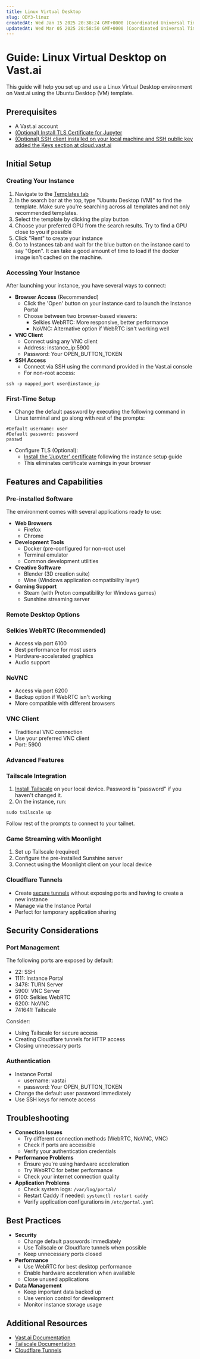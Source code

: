 ```yaml
---
title: Linux Virtual Desktop
slug: ODY3-linuz
createdAt: Wed Jan 15 2025 20:38:24 GMT+0000 (Coordinated Universal Time)
updatedAt: Wed Mar 05 2025 20:58:50 GMT+0000 (Coordinated Universal Time)
---
```


# Guide: Linux Virtual Desktop on Vast.ai

This guide will help you set up and use a Linux Virtual Desktop environment on Vast.ai using the Ubuntu Desktop (VM) template.

## Prerequisites

- A Vast.ai account
- [(Optional) Install TLS Certificate for Jupyter](https://docs.vast.ai/instances/jupyter)&#x20;
- [(Optional) SSH client installed on your local machine and SSH public key added the Keys section at cloud.vast.ai](https://docs.vast.ai/instances/sshscp)&#x20;

## Initial Setup

### Creating Your Instance

1. Navigate to the [Templates tab](https://cloud.vast.ai/templates/)&#x20;
2. In the search bar at the top, type "Ubuntu Desktop (VM)" to find the template. Make sure you're searching across all templates and not only recommended templates.
3. Select the template by clicking the play button
4. Choose your preferred GPU from the search results. Try to find a GPU close to you if possible
5. Click "Rent" to create your instance
6. Go to Instances tab and wait for the blue button on the instance card to say "Open". It can take a good amount of time to load if the docker image isn't cached on the machine.

### Accessing Your Instance

After launching your instance, you have several ways to connect:

- **Browser Access** (Recommended)
  - Click the 'Open' button on your instance card to launch the Instance Portal
  - Choose between two browser-based viewers:
    - Selkies WebRTC: More responsive, better performance
    - NoVNC: Alternative option if WebRTC isn't working well
- **VNC Client**
  - Connect using any VNC client
  - Address: instance\_ip:5900
  - Password: Your OPEN\_BUTTON\_TOKEN
- **SSH Access**
  - Connect via SSH using the command provided in the Vast.ai console
  - For non-root access:&#x20;

```linux Linux
ssh -p mapped_port user@instance_ip
```

### First-Time Setup

- Change the default password by executing the following command in Linux terminal and go along with rest of the prompts:

```linux Linux
#Default username: user
#Default password: password
passwd
```

- Configure TLS (Optional):
  - [Install the 'Jupyter' certificate](https://docs.vast.ai/instances/jupyter) following the instance setup guide&#x20;
  - This eliminates certificate warnings in your browser

## Features and Capabilities

### Pre-installed Software

The environment comes with several applications ready to use:

- **Web Browsers**
  - Firefox
  - Chrome
- **Development Tools**
  - Docker (pre-configured for non-root use)
  - Terminal emulator
  - Common development utilities
- **Creative Software**
  - Blender (3D creation suite)
  - Wine (Windows application compatibility layer)
- **Gaming Support**
  - Steam (with Proton compatibility for Windows games)
  - Sunshine streaming server

### Remote Desktop Options

### Selkies WebRTC (Recommended)

- Access via port 6100
- Best performance for most users
- Hardware-accelerated graphics
- Audio support

### NoVNC

- Access via port 6200
- Backup option if WebRTC isn't working
- More compatible with different browsers

### VNC Client

- Traditional VNC connection
- Use your preferred VNC client
- Port: 5900

### Advanced Features

### Tailscale Integration

1. [Install Tailscale](https://tailscale.com/kb/1347/installation) on your local device. Password is "password" if you haven't changed it.&#x20;
2. On the instance, run: &#x20;



```linux Linux
sudo tailscale up
```

&#x20;Follow rest of the prompts to connect to your tailnet.

### Game Streaming with Moonlight

1. Set up Tailscale (required)
2. Configure the pre-installed Sunshine server
3. Connect using the Moonlight client on your local device

### Cloudflare Tunnels

- Create [secure tunnels](https://developers.cloudflare.com/cloudflare-one/connections/connect-networks/get-started/) without exposing ports and having to create a new instance
- Manage via the Instance Portal
- Perfect for temporary application sharing

## Security Considerations

### Port Management

The following ports are exposed by default:

- 22: SSH
- 1111: Instance Portal
- 3478: TURN Server
- 5900: VNC Server
- 6100: Selkies WebRTC
- 6200: NoVNC
- 741641: Tailscale

Consider:

- Using Tailscale for secure access
- Creating Cloudflare tunnels for HTTP access
- Closing unnecessary ports

### Authentication

- Instance Portal&#x20;
  - username: vastai
  - password: Your OPEN\_BUTTON\_TOKEN
- Change the default user password immediately
- Use SSH keys for remote access

## Troubleshooting

- **Connection Issues**
  - Try different connection methods (WebRTC, NoVNC, VNC)
  - Check if ports are accessible
  - Verify your authentication credentials
- **Performance Problems**
  - Ensure you're using hardware acceleration
  - Try WebRTC for better performance
  - Check your internet connection quality
- **Application Problems**
  - Check system logs: `/var/log/portal/`
  - Restart Caddy if needed: `systemctl restart caddy`
  - Verify application configurations in `/etc/portal.yaml`

## Best Practices

- **Security**
  - Change default passwords immediately
  - Use Tailscale or Cloudflare tunnels when possible
  - Keep unnecessary ports closed
- **Performance**
  - Use WebRTC for best desktop performance
  - Enable hardware acceleration when available
  - Close unused applications
- **Data Management**
  - Keep important data backed up
  - Use version control for development
  - Monitor instance storage usage

## Additional Resources

- [Vast.ai Documentation](https://docs.vast.ai)
- [Tailscale Documentation](https://tailscale.com/kb/)
- [Cloudflare Tunnels](https://developers.cloudflare.com/cloudflare-one/connections/connect-apps/)

